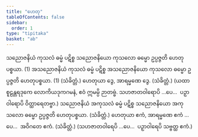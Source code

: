 ```yaml
---
title: "ဟေတု"
tableOfContents: false
sidebar:
  order: 1
type: "tipitaka"
basket: "ab"
---
```



<DynamicBreadcrumb />

<Division number="10">

<Paragraph number="1720">
သညောဇနိယံ ကုသလံ ဓမ္မံ ပဋိစ္စ သညောဇနိယော ကုသလော ဓမ္မော ဥပ္ပဇ္ဇတိ ဟေတုပစ္စယာ. (1)
</Paragraph>

<Paragraph number="1721">
အသညောဇနိယံ ကုသလံ ဓမ္မံ ပဋိစ္စ အသညောဇနိယော ကုသလော ဓမ္မော ဥပ္ပဇ္ဇတိ ဟေတုပစ္စယာ. (1) (သံခိတ္တံ.)
</Paragraph>

</Division>
<Division number="11">

<Paragraph number="1722">
ဟေတုယာ ဒွေ, အာရမ္မဏေ ဒွေ. (သံခိတ္တံ.)
</Paragraph>

<Paragraph number="1723">
(ယထာ စူဠန္တရဒုကေ လောကိယဒုကဂမနံ, ဧဝံ ဣမမ္ပိ ဉာတဗ္ဗံ. သဟဇာတဝါရောပိ …ပေ…  ပဉှာဝါရောပိ ဝိတ္ထာရေတဗ္ဗာ.)
</Paragraph>

</Division>
<Division number="12">

<Paragraph number="1724">
သညောဇနိယံ အကုသလံ ဓမ္မံ ပဋိစ္စ သညောဇနိယော အကုသလော ဓမ္မော ဥပ္ပဇ္ဇတိ ဟေတုပစ္စယာ. (သံခိတ္တံ.)
</Paragraph>

</Division>
<Division number="13">

<Paragraph number="1725">
ဟေတုယာ ဧကံ, အာရမ္မဏေ ဧကံ …ပေ…  အဝိဂတေ ဧကံ. (သံခိတ္တံ.)
</Paragraph>

<Paragraph number="1726">
(သဟဇာတဝါရေပိ …ပေ…  ပဉှာဝါရေပိ သဗ္ဗတ္ထ ဧကံ.)
</Paragraph>
</Division>